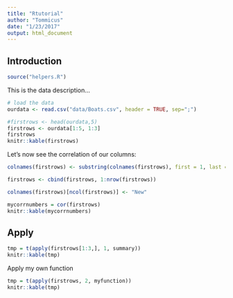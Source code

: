 ```yaml
---
title: "Rtutorial"
author: "Tommicus"
date: "1/23/2017"
output: html_document
---
```


## Introduction

```r
source("helpers.R")

```

This is the data description...

```r
# load the data
ourdata <- read.csv("data/Boats.csv", header = TRUE, sep=";")

#firstrows <- head(ourdata,5)
firstrows <- ourdata[1:5, 1:3]
firstrows
knitr::kable(firstrows)


```


Let's now see the correlation of our columns:

```r

colnames(firstrows) <- substring(colnames(firstrows), first = 1, last = 4)

firstrows <- cbind(firstrows, 1:nrow(firstrows))

colnames(firstrows)[ncol(firstrows)] <- "New"

mycorrnumbers = cor(firstrows)
knitr::kable(mycorrnumbers)

```

## Apply

```r

tmp = t(apply(firstrows[1:3,], 1, summary))
knitr::kable(tmp)

```


Apply my own function

```r


tmp = t(apply(firstrows, 2, myfunction))
knitr::kable(tmp)

```
